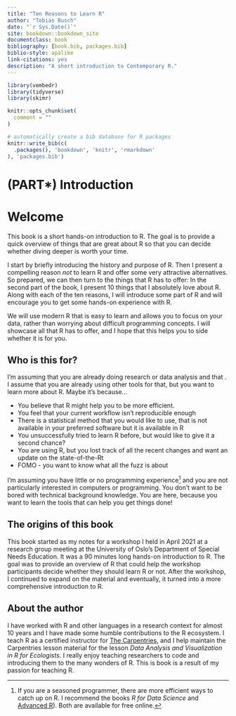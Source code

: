 ```yaml
---
title: "Ten Reasons to Learn R"
author: "Tobias Busch"
date: "`r Sys.Date()`"
site: bookdown::bookdown_site
documentclass: book
bibliography: [book.bib, packages.bib]
biblio-style: apalike
link-citations: yes
description: "A short introduction to Contemporary R."
---
```


```r
library(vembedr)
library(tidyverse)
library(skimr)

knitr::opts_chunk$set(
  comment = ""
)
```

```r
# automatically create a bib database for R packages
knitr::write_bib(c(
  .packages(), 'bookdown', 'knitr', 'rmarkdown'
), 'packages.bib')
```

# (PART\*) Introduction {.unnumbered}

# Welcome {.unnumbered}

This book is a short hands-on introduction to R. The goal is to provide a quick overview
of things that are great about R so that you can decide whether diving deeper is worth
your time.

I start by briefly introducing the history and purpose of R. Then I present a compelling
reason *not* to learn R and offer some very attractive alternatives. So prepared, we can
then turn to the things that R has to offer: In the second part of the book, I present 10
things that I absolutely love about R. Along with each of the ten reasons, I will
introduce some part of R and will encourage you to get some hands-on experience with R.

We will use modern R that is easy to learn and allows you to focus on your data, rather
than worrying about difficult programming concepts. I will showcase all that R has to
offer, and I hope that this helps you to side whether it is for you.

## Who is this for? {.unnumbered}

I'm assuming that you are already doing research or data analysis and that . I assume that
you are already using other tools for that, but you want to learn more about R. Maybe it's
because...

-   You believe that R might help you to be more efficient.
-   You feel that your current workflow isn't reproducible enough
-   There is a statistical method that you would like to use, that is not available in
    your preferred software but it is available in R
-   You unsuccessfully tried to learn R before, but would like to give it a second chance?
-   You are using R, but you lost track of all the recent changes and want an update on
    the state-of-the-Rt
-   FOMO - you want to know what all the fuzz is about

I'm assuming you have little or no programming experience[^index-1] and you are not
particularly interested in computers or programming. You don't want to be bored with
technical background knowledge. You are here, because you want to learn the tools that can
help you get things done!

[^index-1]: If you are a seasoned programmer, there are more efficient ways to catch up on
    R. I recommend the books *R for Data Science* and [Advanced
    R](https://adv-r.hadley.nz/index.html)). Both are available for free online.

## The origins of this book {.unnumbered}

This book started as my notes for a workshop I held in April 2021 at a research group
meeting at the University of Oslo's Department of Special Needs Education. It was a 90
minutes long hands-on introduction to R. The goal was to provide an overview of R that
could help the workshop participants decide whether they should learn R or not. After the
workshop, I continued to expand on the material and eventually, it turned into a more
comprehensive introduction to R.

## About the author {.unnumbered}

I have worked with R and other languages in a research context for almost 10 years and I
have made some humble contributions to the R ecosystem. I teach R as a certified
instructor for [The
Carpentries](https://www.ub.uio.no/english/writing-publishing/dsc/carpentry-uio/), and I
help maintain the Carpentries lesson material for the lesson *Data Analysis and
Visualization in R for Ecologists*. I really enjoy teaching researchers to code and
introducing them to the many wonders of R. This is book is a result of my passion for
teaching R.
